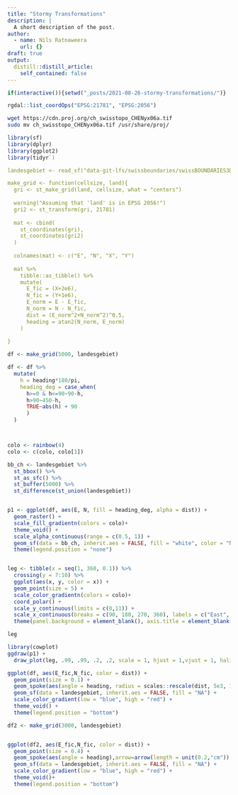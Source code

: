 ```yaml
---
title: "Stormy Transformations"
description: |
  A short description of the post.
author:
  - name: Nils Ratnaweera
    url: {}
draft: true
output:
  distill::distill_article:
    self_contained: false
---
```


```r
if(interactive()){setwd("_posts/2021-08-26-stormy-transformations/")}
```



```r
rgdal::list_coordOps("EPSG:21781", "EPSG:2056")
```

```bash
wget https://cdn.proj.org/ch_swisstopo_CHENyx06a.tif
sudo mv ch_swisstopo_CHENyx06a.tif /usr/share/proj/
```


```r
library(sf)
library(dplyr)
library(ggplot2)
library(tidyr`)

landesgebiet <- read_sf("data-git-lfs/swissboundaries/swissBOUNDARIES3D_1_3_TLM_LANDESGEBIET.shp")

make_grid <- function(cellsize, land){
  gri <- st_make_grid(land, cellsize, what = "centers")
  
  warning("Assuming that 'land' is in EPSG 2056!")
  gri2 <- st_transform(gri, 21781)
  
  mat <- cbind(
    st_coordinates(gri),
    st_coordinates(gri2)
  )
  
  colnames(mat) <- c("E", "N", "X", "Y")
  
  mat %>%
    tibble::as_tibble() %>%
    mutate(
      E_fic = (X+2e6),
      N_fic = (Y+1e6),
      E_norm = E - E_fic,
      N_norm = N - N_fic,
      dist = (E_norm^2+N_norm^2)^0.5,
      heading = atan2(N_norm, E_norm)
    )
  
}
```


```r
df <- make_grid(5000, landesgebiet)

df <- df %>%
  mutate(
    h = heading*180/pi,
    heading_deg = case_when(
      h>=0 & h<=90~90-h,
      h>90~450-h,
      TRUE~abs(h) + 90
      )
  )



colo <- rainbow(4)
colo <- c(colo, colo[1])

bb_ch <- landesgebiet %>%
  st_bbox() %>%
  st_as_sfc() %>%
  st_buffer(5000) %>%
  st_difference(st_union(landesgebiet))


p1 <- ggplot(df, aes(E, N, fill = heading_deg, alpha = dist)) +
  geom_raster() +
  scale_fill_gradientn(colors = colo)+
  theme_void() +
  scale_alpha_continuous(range = c(0.5, 1)) +
  geom_sf(data = bb_ch, inherit.aes = FALSE, fill = "white", color = "NA") +
  theme(legend.position = "none")


leg <- tibble(x = seq(1, 360, 0.1)) %>%
  crossing(y = 7:10) %>%
  ggplot(aes(x, y, color = x)) +
  geom_point(size = 5) +
  scale_color_gradientn(colors = colo)+
  coord_polar() +
  scale_y_continuous(limits = c(0,11)) +
  scale_x_continuous(breaks = c(90, 180, 270, 360), labels = c("East", "South", "West", "North")) +
  theme(panel.background = element_blank(), axis.title = element_blank(), axis.text.y = element_blank(),axis.ticks.y = element_blank(), legend.position = "none", axis.text = element_text(size = 7),plot.margin = margin(10,10,10,10))

leg

library(cowplot)
ggdraw(p1) +
  draw_plot(leg, .99, .99, .2, .2, scale = 1, hjust = 1,vjust = 1, halign = 1, valign = 3)
```


```r
ggplot(df, aes(E_fic,N_fic, color = dist)) +
  geom_point(size = 0.1) +
  geom_spoke(aes(angle = heading, radius = scales::rescale(dist, 5e3, 10e3)), alpha = 0.4) +
  geom_sf(data = landesgebiet, inherit.aes = FALSE, fill = "NA") +
  scale_color_gradient(low = "blue", high = "red") +
  theme_void() +
  theme(legend.position = "bottom")
```


```r

df2 <- make_grid(3000, landesgebiet)


ggplot(df2, aes(E_fic,N_fic, color = dist)) +
  geom_point(size = 0.4) +
  geom_spoke(aes(angle = heading),arrow=arrow(length = unit(0.2,"cm")), radius = 1) +
  geom_sf(data = landesgebiet, inherit.aes = FALSE, fill = "NA") +
  scale_color_gradient(low = "blue", high = "red") +
  theme_void()+
  theme(legend.position = "bottom")

```


